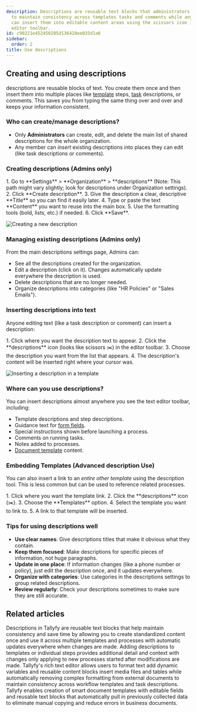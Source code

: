 ```yaml
---
description: Descriptions are reusable text blocks that administrators create once
  to maintain consistency across templates tasks and comments while any team member
  can insert them into editable content areas using the scissors icon in the text
  editor toolbar.
id: c90221e452450205d136428ee035d1a6
sidebar:
  order: 2
title: Use descriptions
---
```



## Creating and using descriptions

descriptions are reusable blocks of text. You create them once and then insert them into multiple places like [template](/products/pro/documenting/templates/) steps, [task](/products/pro/tracking-and-tasks/tasks/) descriptions, or comments. This saves you from typing the same thing over and over and keeps your information consistent.

### Who can create/manage descriptions?
- Only **Administrators** can create, edit, and delete the main list of shared descriptions for the whole organization.
- Any member can *insert* existing descriptions into places they can edit (like task descriptions or comments).

### Creating descriptions (Admins only)

<Steps>
1. Go to **Settings** > **Organization** > **descriptions** (Note: This path might vary slightly; look for descriptions under Organization settings).
2. Click **Create description**.
3. Give the description a clear, descriptive **Title** so you can find it easily later.
4. Type or paste the text **Content** you want to reuse into the main box.
5. Use the formatting tools (bold, lists, etc.) if needed.
6. Click **Save**.
</Steps>

![Creating a new description](https://screenshots.tallyfy.com/tallyfy%2Fpro%2Fdesktop-light-create-description1701483433378.png)

### Managing existing descriptions (Admins only)

From the main descriptions settings page, Admins can:
- See all the descriptions created for the organization.
- Edit a description (click on it). Changes automatically update everywhere the description is used.
- Delete descriptions that are no longer needed.
- Organize descriptions into categories (like "HR Policies" or "Sales Emails").

### Inserting descriptions into text

Anyone editing text (like a task description or comment) can insert a description:

<Steps>
1. Click where you want the description text to appear.
2. Click the **descriptions** icon (looks like scissors ✂️) in the editor toolbar.
3. Choose the description you want from the list that appears.
4. The description's content will be inserted right where your cursor was.
</Steps>

![Inserting a description in a template](https://screenshots.tallyfy.com/tallyfy%2Fpro%2Fdesktop-light-insert-description-in-template-example.png)

### Where can you use descriptions?

You can insert descriptions almost anywhere you see the text editor toolbar, including:

- Template descriptions and step descriptions.
- Guidance text for [form fields](/products/pro/tracking-and-tasks/tasks/what-are-form-fields-in-tallyfy/).
- Special instructions shown before launching a process.
- Comments on running tasks.
- Notes added to processes.
- [Document template](/products/pro/documenting/documents/) content.

### Embedding Templates (Advanced description Use)

You can also insert a link to an *entire other template* using the description tool. This is less common but can be used to reference related processes.

<Steps>
1. Click where you want the template link.
2. Click the **descriptions** icon (✂️).
3. Choose the **Templates** option.
4. Select the template you want to link to.
5. A link to that template will be inserted.
</Steps>

### Tips for using descriptions well

- **Use clear names**: Give descriptions titles that make it obvious what they contain.
- **Keep them focused**: Make descriptions for specific pieces of information, not huge paragraphs.
- **Update in one place**: If information changes (like a phone number or policy), just edit the description once, and it updates everywhere.
- **Organize with categories**: Use categories in the descriptions settings to group related descriptions.
- **Review regularly**: Check your descriptions sometimes to make sure they are still accurate.


## Related articles
<CardGrid>
<LinkTitleCard header="<b>Templates > descriptions</b>" href="/products/pro/documenting/templates/snippets/" > Descriptions in Tallyfy are reusable text blocks that help maintain consistency and save time by allowing you to create standardized content once and use it across multiple templates and processes with automatic updates everywhere when changes are made. </LinkTitleCard>
<LinkTitleCard header="<b>Edit Templates > Add a description to a template</b>" href="/products/pro/documenting/templates/edit-templates/add-description/" > Adding descriptions to templates or individual steps provides additional detail and context with changes only applying to new processes started after modifications are made. </LinkTitleCard>
<LinkTitleCard header="<b>Edit Task > The rich text editor</b>" href="/products/pro/tracking-and-tasks/tasks/edit-task/how-can-i-use-tallyfys-rich-text-editor-for-tasks/" > Tallyfy's rich text editor allows users to format text add dynamic variables and reusable content blocks insert media files and tables while automatically removing complex formatting from external documents to maintain consistency across workflow templates and task descriptions. </LinkTitleCard>
<LinkTitleCard header="<b>Features > Fill in the blanks</b>" href="/products/pro/tutorials/features/fill-in-the-blanks/" > Tallyfy enables creation of smart document templates with editable fields and reusable text blocks that automatically pull in previously collected data to eliminate manual copying and reduce errors in business documents. </LinkTitleCard>
</CardGrid>